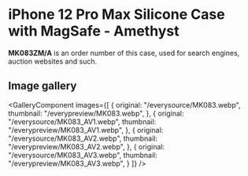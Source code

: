 
# iPhone 12 Pro Max Silicone Case with MagSafe - Amethyst

<Callout type='info' emoji='👉🏻'>**MK083ZM/A** is an order number of this case, used for search engines, auction websites and such.</Callout>

## Image gallery

<GalleryComponent
    images={[
      {
        original: "/everysource/MK083.webp",
        thumbnail: "/everypreview/MK083.webp",
      },
      {
        original: "/everysource/MK083_AV1.webp",
        thumbnail: "/everypreview/MK083_AV1.webp",
      },
      {
        original: "/everysource/MK083_AV2.webp",
        thumbnail: "/everypreview/MK083_AV2.webp",
      },
      {
        original: "/everysource/MK083_AV3.webp",
        thumbnail: "/everypreview/MK083_AV3.webp",
      }
    ]}
  />
